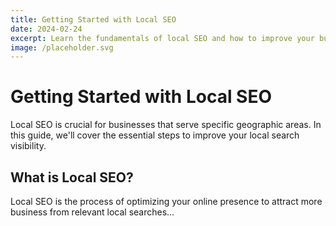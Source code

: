```yaml
---
title: Getting Started with Local SEO
date: 2024-02-24
excerpt: Learn the fundamentals of local SEO and how to improve your business's local search visibility.
image: /placeholder.svg
---
```


# Getting Started with Local SEO

Local SEO is crucial for businesses that serve specific geographic areas. In this guide, we'll cover the essential steps to improve your local search visibility.

## What is Local SEO?

Local SEO is the process of optimizing your online presence to attract more business from relevant local searches...


